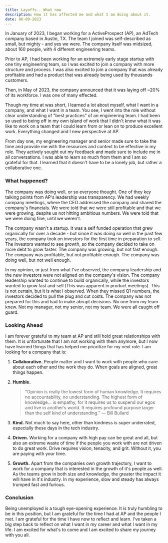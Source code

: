 ```yaml
---
title: Layoffs.. What now
description: How it has affected me and what I am doing about it.
date: 06-09-2023
---
```


In January of 2023, I began working for a ActiveProspect (AP), an AdTech company based in Austin, TX. The team I joined was self-described as small, but mighty - and yes we were. The company itself was midsized, about 160 people, with 4 different engineering teams.

Prior to AP, I had been working for an extremely early stage startup with one tiny engineering team, so I was excited to join a company with more structure and process. I was also excited to join a company that was already profitable and had a product that was already being used by thousands customers.

Then, in May of 2023, the company announced that it was laying off ~20% of its workforce. I was one of many effected.

Though my time at was short, I learned a lot about myself, what I want in a company, and what I want in a team. You see, I went into the role without clear understanding of "best practices" of an engineering team. I had been so used to being off in my own island of work that I didn't know what it was like to work on a team that I could learn from or lean on to produce excellent work. Everything changed and I new perspective at AP.

From day one, my engineering manager and senior made sure to take the time and provide me with the resources and context to be effective in my role. They actively sought out my feedback and made sure to include me in all conversations. I was able to learn so much from them and I am so grateful for that. I learned that it doesn't have to be a lonely job, but rather a collaborative one.

### What happened?

The company was doing well, or so everyone thought. One of they key talking points from AP's leadership was transparency. We had weekly company meetings, where the CEO addressed the company and shared the company's financials. We were told that we were still profitable and that we were growing, despite us not hitting ambitious numbers. We were told that we were doing fine, until we weren't.

The company wasn't a startup. It was a self funded operation that grew organically for over a decade - but since it was doing so well in the past few years, the company took on investors for the first time in preparation to sell. The investors wanted to see growth, so the company decided to take on more debt to grow faster. The company was growing, but not fast enough. The company was profitable, but not profitable enough. The company was doing well, but not well enough.

In my opinion, or just from what I've observed, the company leadership and the new investors were not aligned on the company's vision. The company leadership wanted to continue to build organically, while the investors wanted to grow fast and sell (This was apparent in product meetings). This is not certain, but it is what I observed. When they missed Q1 numbers, the investors decided to pull the plug and cut costs. The company was not prepared for this and had to make abrupt decisions. No one from my team knew. Not my manager, not my senior, not my team. We were all caught off guard.

### Looking Ahead

I am forever grateful to my team at AP and still hold great relationships with them. It is unfortunate that I am not working with them anymore, but I now have learned things that has helped me prioritize for my next role. I am looking for a company that is:

1. **Collaborative.** People matter and I want to work with people who care about each other and the work they do. When goals are aligned, great things happen.

2. **Humble.**

   > “Opinion is really the lowest form of human knowledge. It requires no accountability, no understanding. The highest form of knowledge… is empathy, for it requires us to suspend our egos and live in another’s world. It requires profound purpose larger than the self kind of understanding.”
   > ― Bill Bullard

3. **Kind.** Not much to say here, other than kindness is super underrated, especially these days in the tech industry.

4. **Driven.** Working for a company with high pay can be great and all, but also an extreme waste of time if the people you work with are not driven to do great work. Drive requires vision, tenacity, and grit. Without it, you are paying with your time.

5. **Growth.** Apart from the companies own growth trajectory, I want to work for a company that is interested in the growth of it's people as well. As the teams grow in both size and knowledge, the greater the impact it will have in it's industry. In my experience, slow and steady has always trumped fast and furious.

### Conclusion

Being unemployed is a tough eye-opening experience. It is truly humbling to be in this position, but I am grateful for the time I had at AP and the people I met. I am grateful for the time I have now to reflect and learn. I've taken a big step back to reflect on what I want in my career and what I want in my life. I am excited for what's to come and I am excited to share my journey with you all.

